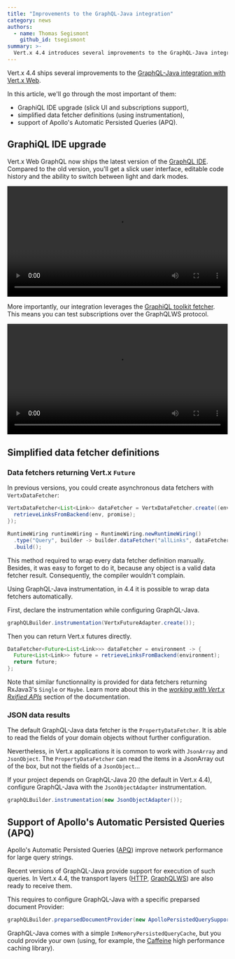 ```yaml
---
title: "Improvements to the GraphQL-Java integration"
category: news
authors:
  - name: Thomas Segismont
    github_id: tsegismont
summary: >-
  Vert.x 4.4 introduces several improvements to the GraphQL-Java integration, including an upgraded GraphiQL IDE with a slick UI and subscriptions support, simplified data fetcher definitions using instrumentation, and support for Apollo's Automatic Persisted Queries (APQ).
---
```


Vert.x 4.4 ships several improvements to the [GraphQL-Java integration with Vert.x Web](/docs/vertx-web-graphql/java/).

In this article, we'll go through the most important of them:

- GraphiQL IDE upgrade (slick UI and subscriptions support),
- simplified data fetcher definitions (using instrumentation),
- support of Apollo's Automatic Persisted Queries (APQ).


## GraphiQL IDE upgrade

Vert.x Web GraphQL now ships the latest version of the [GraphQL IDE](/docs/vertx-web-graphql/java/#_graphiql_ide).
Compared to the old version, you'll get a slick user interface, editable code history and the ability to switch between light and dark modes.

<video controls width="100%" preload="auto">
    <source src={`${process.env.__NEXT_ROUTER_BASEPATH}/videos/blog/vertx-web-graphql-java-improvements/graphiql-updated.webm`} type="video/webm"/>
</video>

More importantly, our integration leverages the [GraphiQL toolkit fetcher](https://github.com/graphql/graphiql/blob/main/packages/graphiql-toolkit/docs/create-fetcher.md).
This means you can test subscriptions over the GraphQLWS protocol.

<video controls width="100%" preload="auto">
    <source src={`${process.env.__NEXT_ROUTER_BASEPATH}/videos/blog/vertx-web-graphql-java-improvements/graphiql-subscriptions.webm`} type="video/webm"/>
</video>

## Simplified data fetcher definitions

### Data fetchers returning Vert.x `Future`

In previous versions, you could create asynchronous data fetchers with `VertxDataFetcher`:

```java
VertxDataFetcher<List<Link>> dataFetcher = VertxDataFetcher.create((env, promise) -> {
  retrieveLinksFromBackend(env, promise);
});

RuntimeWiring runtimeWiring = RuntimeWiring.newRuntimeWiring()
  .type("Query", builder -> builder.dataFetcher("allLinks", dataFetcher))
  .build();
```

This method required to wrap every data fetcher definition manually.
Besides, it was easy to forget to do it, because any object is a valid data fetcher result.
Consequently, the compiler wouldn't complain.

Using GraphQL-Java instrumentation, in 4.4 it is possible to wrap data fetchers automatically.

First, declare the instrumentation while configuring GraphQL-Java.

```java
graphQLBuilder.instrumentation(VertxFutureAdapter.create());
```

Then you can return Vert.x futures directly.

```java
DataFetcher<Future<List<Link>>> dataFetcher = environment -> {
  Future<List<Link>> future = retrieveLinksFromBackend(environment);
  return future;
};
```

Note that similar functionnality is provided for data fetchers returning RxJava3's `Single` or `Maybe`.
Learn more about this in the [_working with Vert.x Rxified APIs_](/docs/vertx-web-graphql/java/#_working_with_vert_x_rxified_apis) section of the documentation.

### JSON data results

The default GraphQL-Java data fetcher is the `PropertyDataFetcher`.
It is able to read the fields of your domain objects without further configuration.

Nevertheless, in Vert.x applications it is common to work with `JsonArray` and `JsonObject`.
The `PropertyDataFetcher` can read the items in a JsonArray out of the box, but not the fields of a `JsonObject`...

If your project depends on GraphQL-Java 20 (the default in Vert.x 4.4), configure GraphQL-Java with the `JsonObjectAdapter` instrumentation.

```java
graphQLBuilder.instrumentation(new JsonObjectAdapter());
```

## Support of Apollo's Automatic Persisted Queries (APQ)

Apollo's Automatic Persisted Queries ([APQ](https://www.apollographql.com/docs/apollo-server/performance/apq/)) improve network performance for large query strings.

Recent versions of GraphQL-Java provide support for execution of such queries.
In Vert.x 4.4, the transport layers ([HTTP](/docs/vertx-web-graphql/java/#_http), [GraphQLWS](/docs/vertx-web-graphql/java/#_graphql_over_websocket)) are also ready to receive them.

This requires to configure GraphQL-Java with a specific preparsed document Provider:

```java
graphQLBuilder.preparsedDocumentProvider(new ApolloPersistedQuerySupport(inMemoryPersistedQueryCache));
```

GraphQL-Java comes with a simple `InMemoryPersistedQueryCache`, but you could provide your own (using, for example, the [Caffeine](/docs/howtos/async-loading-cache-caffeine-howto/) high performance caching library).